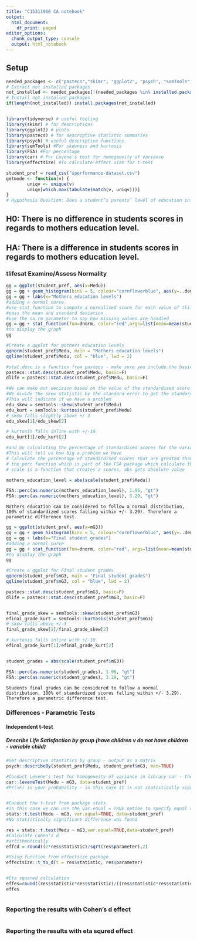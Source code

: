 ```yaml
---
title: "C15311966 CA notebook"
output:
  html_document:
    df_print: paged
editor_options:
  chunk_output_type: console
  output: html_notebook
---
```


## Setup
```r

needed_packages <- c("pastecs","skimr", "ggplot2", "psych", "semTools", "FSA", "car", "coin", "rstatix", "effectsize")                      
# Extract not installed packages
not_installed <- needed_packages[!(needed_packages %in% installed.packages()[ , "Package"])]    
# Install not installed packages
if(length(not_installed)) install.packages(not_installed)


library(tidyverse) # useful tooling
library(skimr) # for descriptions
library(ggplot2) # plots
library(pastecs) # for descriptive statistic summaries
library(psych) # useful descriptive functions
library(semTools) #For skewness and kurtosis
library(FSA) #For percentage
library(car) # For Levene's test for homogeneity of variance 
library(effectsize) #To calculate effect size for t-test

student_pref = read_csv("sperformance-dataset.csv")
getmode <- function(v) {
        uniqv <- unique(v)
        uniqv[which.max(tabulate(match(v, uniqv)))]
}
# Hypothesis Question: Does a student’s parents’ level of education influence their level of academic achievement?

```

## H0: There is no difference in students scores in regards to mothers education level.
## HA: There is a difference in students scores in regards to mothers education level.
### tlifesat Examine/Assess Normality
```r
gg = ggplot(student_pref, aes(x=Medu))
gg = gg + geom_histogram(bins = 5, colour="cornflowerblue", aes(y=..density.., fill=..count..))
gg = gg + labs(x="Mothers education levels")
#adding a normal curve
#use stat_function to compute a normalised score for each value of tlifesat
#pass the mean and standard deviation
#use the na.rm parameter to say how missing values are handled
gg = gg + stat_function(fun=dnorm, color="red",args=list(mean=mean(student_pref$Medu, na.rm=TRUE), sd=sd(student_pref$Medu, na.rm=TRUE)))
#to display the graph 
gg

#Create a qqplot for mothers education levels
qqnorm(student_pref$Medu, main = "Mothers education levels")
qqline(student_pref$Medu, col = "blue", lwd = 2)

#stat.desc is a function from pastecs - make sure you include the basic switch=F to ensure you don't get scienfitic notation
pastecs::stat.desc(student_pref$Medu, basic=F)
dlife = pastecs::stat.desc(student_pref$Medu, basic=F)

#We can make our decision based on the value of the standardised score for skew and kurtosis
#We divide the skew statistic by the standard error to get the standardised score
#This will indicate if we have a problem
edu_skew = semTools::skew(student_pref$Medu)
edu_kurt = semTools::kurtosis(student_pref$Medu)
# skew falls slightly above +/-3 
edu_skew[1]/edu_skew[2]

# kurtosis falls inline with +/-10
edu_kurt[1]/edu_kurt[2]

#and by calculating the percentage of standardised scores for the variable itself that are outside our acceptable range
#This will tell us how big a problem we have
# Calculate the percentage of standardised scores that are greated than 1.96
# the perc function which is part of the FSA package which calculate the percentage that are within a range - you can look for greater than "gt", greater than or equal "geq", "gt", less than or equal "leq",  or less than "lt"),
# scale is a function that creates z scores, abs gets absolute value

mothers_education_level = abs(scale(student_pref$Medu))

FSA::perc(as.numeric(mothers_education_level), 1.96, "gt")
FSA::perc(as.numeric(mothers_education_level), 3.29, "gt")

```
```
Mothers education can be considered to follow a normal distribution, 100% of standardized scores falling within +/- 3.29). Therefore a parametric difference test.
```


```r
gg = ggplot(student_pref, aes(x=mG3))
gg = gg + geom_histogram(bins = 5, colour="cornflowerblue", aes(y=..density.., fill=..count..))
gg = gg + labs(x="Final student grades")
#adding a normal curve
gg = gg + stat_function(fun=dnorm, color="red", args=list(mean=mean(student_pref$mG3, na.rm=TRUE), sd=sd(student_pref$mG3, na.rm=TRUE)))
#to display the graph 
gg

#Create a qqplot for Final student grades
qqnorm(student_pref$mG3, main = "Final student grades")
qqline(student_pref$mG3, col = "blue", lwd = 2)

pastecs::stat.desc(student_pref$mG3, basic=F)
dlife = pastecs::stat.desc(student_pref$mG3, basic=F)


final_grade_skew = semTools::skew(student_pref$mG3)
efinal_grade_kurt = semTools::kurtosis(student_pref$mG3)
# skew falls above +/-3 
final_grade_skew[1]/final_grade_skew[2]

# kurtosis falls inline with +/-10
efinal_grade_kurt[1]/efinal_grade_kurt[2]


student_grades = abs(scale(student_pref$mG3))

FSA::perc(as.numeric(student_grades), 1.96, "gt")
FSA::perc(as.numeric(student_grades), 3.29, "gt")

```

```
Students final grades can be considered to follow a normal distribution, 100% of standardized scores falling within +/- 3.29). Therefore a parametric difference test.
```


### Differences - Parametric Tests
#### Independent t-test
##### Describe Life Satisfaction by group (have children v do not have children - variable child)
```r
#Get descriptive stastitics by group - output as a matrix
psych::describeBy(student_pref$Medu, student_pref$mG3, mat=TRUE)

#Conduct Levene's test for homogeneity of variance in library car - the null hypothesis is that variances in groups are equal so to assume homogeneity we woudl expect probaility to not be statistically significant.
car::leveneTest(Medu ~ mG3, data=student_pref)
#Pr(>F) is your probability - in this case it is not statistically significant so we can assume homogeneity


#Conduct the t-test from package stats
#In this case we can use the var.equal = TRUE option to specify equal variances and a pooled variance estimate
stats::t.test(Medu ~ mG3, var.equal=TRUE, data=student_pref)
#No statistically significant difference was found

res = stats::t.test(Medu ~ mG3,var.equal=TRUE,data=student_pref)
#Calculate Cohen's d
#artithmetically
effcd = round((2*res$statistic)/sqrt(res$parameter),2)

#Using function from effectsize package
effectsize::t_to_d(t = res$statistic, res$parameter)


#Eta squared calculation
effes=round((res$statistic*res$statistic)/((res$statistic*res$statistic)+(res$parameter)),3)
effes



```
### Reporting the results with Cohen's d effect

```

```

### Reporting the results with eta squred effect

```

```

